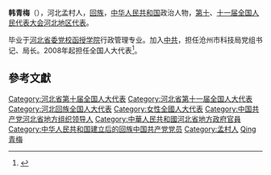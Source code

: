 '''韩青梅'''（{{bd|1953年||||catIdx=韩青梅}}），河北孟村人，[[回族|回族]]，[[中华人民共和国|中华人民共和国]]政治人物，[[第十届全国人民代表大会代表名单|第十]]、[[第十一届全国人民代表大会代表名单|十一届全国人民代表大会河北地区代表]]。

毕业于[[河北省委党校函授学院|河北省委党校函授学院]]行政管理专业。加入[[中共|中共]]，担任沧州市科技局党组书记、局长。2008年起担任全国人大代表<ref>{{cite news|title=全国人大代表信息-韩青梅|url= http://210.82.31.1:8084/delegate/viewDelegate.action?dbid=110213|accessdate=2013-04-05|newspaper=全国人大网|archive-url=https://web.archive.org/web/20140106121816/http://www.npc.gov.cn/delegate/viewDelegate.action?dbid=110213|archive-date=2014-01-06|dead-url=yes}}</ref>。

==參考文獻==
{{reflist}}
{{DEFAULTSORT:Han韩青梅}}
[[Category:河北省第十届全国人大代表|Category:河北省第十届全国人大代表]]
[[Category:河北省第十一届全国人大代表|Category:河北省第十一届全国人大代表]]
[[Category:河北回族全国人大代表|Category:河北回族全国人大代表]]
[[Category:女性全國人大代表|Category:女性全國人大代表]]
[[Category:中国共产党河北省地方组织领导人|Category:中国共产党河北省地方组织领导人]]
[[Category:中華人民共和國河北省地方政府官員|Category:中華人民共和國河北省地方政府官員]]
[[Category:中华人民共和国建立后的回族中国共产党党员|Category:中华人民共和国建立后的回族中国共产党党员]]
[[Category:孟村人|Category:孟村人]]
[[Category:韓姓|Qing青梅]]